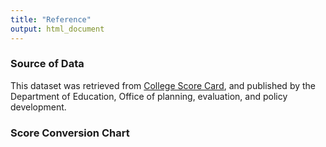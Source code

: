 ```yaml
---
title: "Reference"
output: html_document
---
```


### Source of Data

This dataset was retrieved from [College Score Card](http://catalog.data.gov/dataset/college-scorecard), and published by the Department of Education, Office of planning, evaluation, and policy development. 


### Score Conversion Chart



